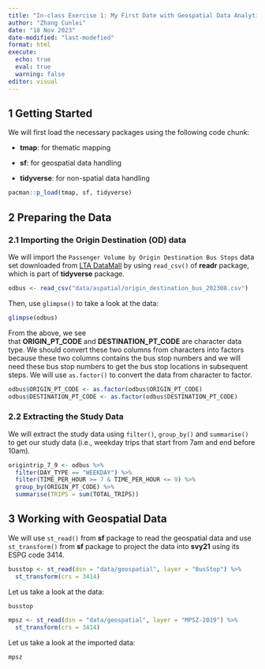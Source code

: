 ```yaml
---
title: "In-class Exercise 1: My First Date with Geospatial Data Analytics"
author: "Zhang Cunlei"
date: "18 Nov 2023"
date-modified: "last-modefied"
format: html
execute: 
  echo: true
  eval: true
  warning: false
editor: visual
---
```


## **1 Getting Started**

We will first load the necessary packages using the following code chunk:

-   **tmap**: for thematic mapping

-   **sf**: for geospatial data handling

-   **tidyverse**: for non-spatial data handling

```r
pacman::p_load(tmap, sf, tidyverse)
```

## **2 Preparing the Data**

### **2.1 Importing the Origin Destination (OD) data**

We will import the `Passenger Volume by Origin Destination Bus Stops` data set downloaded from [LTA DataMall](https://datamall.lta.gov.sg/content/datamall/en.html "LTA DataMall") by using `read_csv()` of **readr** package, which is part of **tidyverse** package.

```r
odbus <- read_csv("data/aspatial/origin_destination_bus_202308.csv")
```

Then, use `glimpse()` to take a look at the data:

```r
glimpse(odbus)
```

From the above, we see that **ORIGIN_PT_CODE** and **DESTINATION_PT_CODE** are character data type. We should convert these two columns from characters into factors because these two columns contains the bus stop numbers and we will need these bus stop numbers to get the bus stop locations in subsequent steps. We will use `as.factor()` to convert the data from character to factor.

```r
odbus$ORIGIN_PT_CODE <- as.factor(odbus$ORIGIN_PT_CODE)
odbus$DESTINATION_PT_CODE <- as.factor(odbus$DESTINATION_PT_CODE)
```

### **2.2 Extracting the Study Data**

We will extract the study data using `filter()`, `group_by()` and `summarise()` to get our study data (i.e., weekday trips that start from 7am and end before 10am).

```r
origintrip_7_9 <- odbus %>%
  filter(DAY_TYPE == "WEEKDAY") %>%
  filter(TIME_PER_HOUR >= 7 & TIME_PER_HOUR <= 9) %>%
  group_by(ORIGIN_PT_CODE) %>%
  summarise(TRIPS = sum(TOTAL_TRIPS))
```

## **3 Working with Geospatial Data**

We will use `st_read()` from **sf** package to read the geospatial data and use `st_transform()` from **sf** package to project the data into **svy21** using its ESPG code 3414.

```r
busstop <- st_read(dsn = "data/geospatial", layer = "BusStop") %>%
  st_transform(crs = 3414)
```

Let us take a look at the data:

```r
busstop
```

```r
mpsz <- st_read(dsn = "data/geospatial", layer = "MPSZ-2019") %>%
  st_transform(crs = 3414)
```

Let us take a look at the imported data:

```r
mpsz
```
